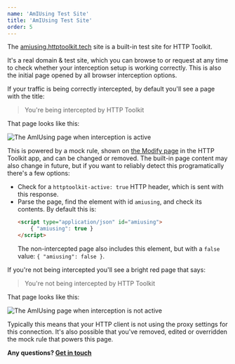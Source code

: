 ```yaml
---
name: 'AmIUsing Test Site'
title: 'AmIUsing Test Site'
order: 5
---
```


The [amiusing.httptoolkit.tech](https://amiusing.httptoolkit.tech) site is a built-in test site for HTTP Toolkit.

It's a real domain & test site, which you can browse to or request at any time to check whether your interception setup is working correctly. This is also the initial page opened by all browser interception options.

If your traffic is being correctly intercepted, by default you'll see a page with the title:

> You're being intercepted by HTTP Toolkit

That page looks like this:

![The AmIUsing page when interception is active](./intercepted-amiusing.png)

This is powered by a mock rule, shown on [the Modify page](/docs/reference/modify-page/) in the HTTP Toolkit app, and can be changed or removed. The built-in page content may also change in future, but if you want to reliably detect this programatically there's a few options:

* Check for a `httptoolkit-active: true` HTTP header, which is sent with this response.
* Parse the page, find the element with id `amiusing`, and check its contents. By default this is:
  ```html
  <script type="application/json" id="amiusing">
      { "amiusing": true }
  </script>
  ```
  The non-intercepted page also includes this element, but with a `false` value: `{ "amiusing": false }`.

If you're not being intercepted you'll see a bright red page that says:

> You're not being intercepted by HTTP Toolkit

That page looks like this:

![The AmIUsing page when interception is not active](./unintercepted-amiusing.png)

Typically this means that your HTTP client is not using the proxy settings for this connection. It's also possible that you've removed, edited or overridden the mock rule that powers this page.

**Any questions? [Get in touch](/contact/)**